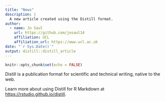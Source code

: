 ```yaml
---
title: "News"
description: |
  A new article created using the Distill format.
author:
  - name: Jo Saul 
    url: https://github.com/josaul14
    affiliation: UCL
    affiliation_url: https://www.ucl.ac.uk
date: "`r Sys.Date()`"
output: distill::distill_article
---
```


```r
knitr::opts_chunk$set(echo = FALSE)
```

Distill is a publication format for scientific and technical writing, native to the web. 

Learn more about using Distill for R Markdown at <https://rstudio.github.io/distill>.





